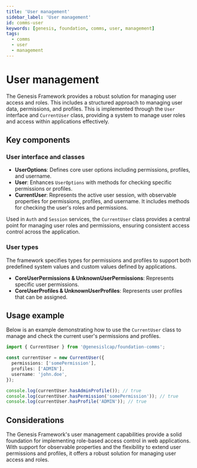 ```yaml
---
title: 'User management'
sidebar_label: 'User management'
id: comms-user
keywords: [genesis, foundation, comms, user, management]
tags:
  - comms
  - user
  - management
---
```


# User management 

The Genesis Framework provides a robust solution for managing user access and roles. This includes a structured approach to managing user data, permissions, and profiles. This is implemented through the `User` interface and `CurrentUser` class, providing a system to manage user roles and access within applications effectively.

## Key components

### User interface and classes

- **UserOptions**: Defines core user options including permissions, profiles, and username.
- **User**: Enhances `UserOptions` with methods for checking specific permissions or profiles.
- **CurrentUser**: Represents the active user session, with observable properties for permissions, profiles, and username. It includes methods for checking the user's roles and permissions.

Used in `Auth` and `Session` services, the `CurrentUser` class provides a central point for managing user roles and permissions, ensuring consistent access control across the application.

### User types

The framework specifies types for permissions and profiles to support both predefined system values and custom values defined by applications.

- **CoreUserPermissions & UnknownUserPermissions**: Represents specific user permissions.
- **CoreUserProfiles & UnknownUserProfiles**: Represents user profiles that can be assigned.

## Usage example

Below is an example demonstrating how to use the `CurrentUser` class to manage and check the current user's permissions and profiles.

```typescript
import { CurrentUser } from '@genesislcap/foundation-comms';

const currentUser = new CurrentUser({
  permissions: ['somePermission'],
  profiles: ['ADMIN'],
  username: 'john.doe',
});

console.log(currentUser.hasAdminProfile()); // true
console.log(currentUser.hasPermission('somePermission')); // true
console.log(currentUser.hasProfile('ADMIN')); // true
```

## Considerations

The Genesis Framework's user management capabilities provide a solid foundation for implementing role-based access control in web applications. With support for observable properties and the flexibility to extend user permissions and profiles, it offers a robust solution for managing user access and roles.
